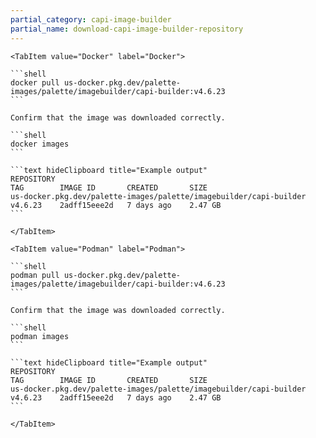 ```yaml
---
partial_category: capi-image-builder
partial_name: download-capi-image-builder-repository
---
```


<Tabs>

    <TabItem value="Docker" label="Docker">

    ```shell
    docker pull us-docker.pkg.dev/palette-images/palette/imagebuilder/capi-builder:v4.6.23
    ```

    Confirm that the image was downloaded correctly.

    ```shell
    docker images
    ```

    ```text hideClipboard title="Example output"
    REPOSITORY                                                           TAG        IMAGE ID       CREATED       SIZE
    us-docker.pkg.dev/palette-images/palette/imagebuilder/capi-builder   v4.6.23    2adff15eee2d   7 days ago    2.47 GB
    ```

    </TabItem>

    <TabItem value="Podman" label="Podman">

    ```shell
    podman pull us-docker.pkg.dev/palette-images/palette/imagebuilder/capi-builder:v4.6.23
    ```

    Confirm that the image was downloaded correctly.

    ```shell
    podman images
    ```

    ```text hideClipboard title="Example output"
    REPOSITORY                                                           TAG        IMAGE ID       CREATED       SIZE
    us-docker.pkg.dev/palette-images/palette/imagebuilder/capi-builder   v4.6.23    2adff15eee2d   7 days ago    2.47 GB
    ```

    </TabItem>

</Tabs>